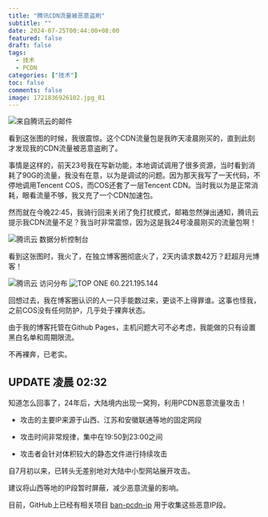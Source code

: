 ```yaml
---
title: "腾讯CDN流量被恶意盗刷"
subtitle: ""
date: 2024-07-25T00:44:00+08:00
featured: false
draft: false
tags:
  - 技术
  - PCDN
categories: ["技术"]
toc: false
comments: false
image: 1721836926102.jpg_81
---
```


<Img src="1721837126591.jpg" alt="来自腾讯云的邮件" exif="false" />

看到这张图的时候，我很震惊。这个CDN流量包是我昨天凌晨刚买的，直到此刻才发现我的CDN流量被恶意盗刷了。

事情是这样的，前天23号我在写新功能，本地调试调用了很多资源，当时看到消耗了90G的流量，我没有在意，以为是调试的问题。因为那天我写了一天代码，不停地调用Tencent COS，而COS还套了一层Tencent CDN。当时我以为是正常消耗，眼看流量不够，我又充了一个CDN加速包。

然而就在今晚22:45，我骑行回来关闭了免打扰模式，邮箱忽然弹出通知，腾讯云提示我CDN流量不足？我当时非常震惊，因为这是我24号凌晨刚买的流量包啊！

<Img src="1721836262452.jpg" alt="腾讯云 数据分析控制台" exif="false" />

看到这张图时，我火了，在独立博客圈彻底火了，2天内请求数42万？赶超月光博客！

<Img src="1721836283806.jpg" alt="腾讯云 访问分布" exif="false" />

<Img src="1721836308939.jpg" alt="TOP ONE 60.221.195.144" exif="false" />

回想过去，我在博客圈认识的人一只手能数过来，更谈不上得罪谁。这事也怪我，之前COS没有任何防护，几乎处于裸奔状态。

由于我的博客托管在Github Pages，主机问题大可不必考虑，我能做的只有设置黑白名单和周期限流。

不再裸奔，已老实。

## UPDATE 凌晨 02:32

知道怎么回事了，24年后，大陆境内出现一窝狗，利用PCDN恶意流量攻击！

* 攻击的主要IP来源于山西、江苏和安徽联通等地的固定网段

* 攻击时间非常规律，集中在19:50到23:00之间

* 攻击者会针对体积较大的静态文件进行持续攻击

自7月初以来，已转头无差别地对大陆中小型网站展开攻击。

建议将山西等地的IP段暂时屏蔽，减少恶意流量的影响。

目前，GitHub上已经有相关项目 [ban-pcdn-ip][1] 用于收集这些恶意IP段。

[1]: https://github.com/unclemcz/ban-pcdn-ip?tab=readme-ov-file